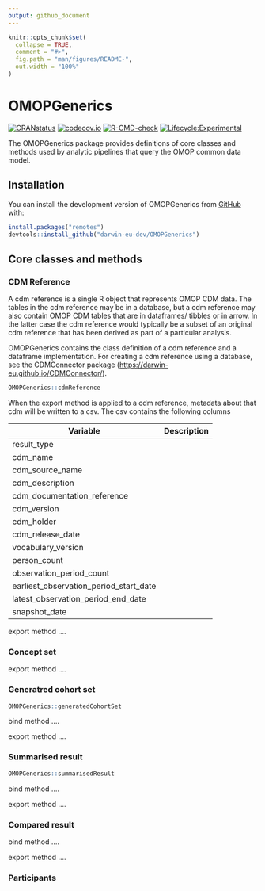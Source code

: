 ```yaml
---
output: github_document
---
```


<!-- README.md is generated from README.Rmd. Please edit that file -->

```r
knitr::opts_chunk$set(
  collapse = TRUE,
  comment = "#>",
  fig.path = "man/figures/README-",
  out.width = "100%"
)
```

# OMOPGenerics

[![CRANstatus](https://www.r-pkg.org/badges/version/OMOPGenerics)](https://CRAN.R-project.org/package=OMOPGenerics) [![codecov.io](https://codecov.io/github/darwin-eu/OMOPGenerics/coverage.svg?branch=main)](https://app.codecov.io/github/darwin-eu/OMOPGenerics?branch=main) [![R-CMD-check](https://github.com/darwin-eu/OMOPGenerics/workflows/R-CMD-check/badge.svg)](https://github.com/darwin-eu/OMOPGenerics/actions) [![Lifecycle:Experimental](https://img.shields.io/badge/Lifecycle-Experimental-339999)](https://lifecycle.r-lib.org/articles/stages.html)

The OMOPGenerics package provides definitions of core classes and methods used by analytic pipelines that query the OMOP common data model.

## Installation

You can install the development version of OMOPGenerics from [GitHub](https://github.com/) with:

```r
install.packages("remotes")
devtools::install_github("darwin-eu-dev/OMOPGenerics")
```

## Core classes and methods

### CDM Reference

A cdm reference is a single R object that represents OMOP CDM data. The tables in the cdm reference may be in a database, but a cdm reference may also contain OMOP CDM tables that are in dataframes/ tibbles or in arrow. In the latter case the cdm reference would typically be a subset of an original cdm reference that has been derived as part of a particular analysis.

OMOPGenerics contains the class definition of a cdm reference and a dataframe implementation. For creating a cdm reference using a database, see the CDMConnector package (<https://darwin-eu.github.io/CDMConnector/>).

```r
OMOPGenerics::cdmReference
```

When the export method is applied to a cdm reference, metadata about that cdm will be written to a csv. The csv contains the following columns

| Variable | Description | 
|------|------|
|result_type|      |
|cdm_name|      |
|cdm_source_name|      |
|cdm_description|      |
|cdm_documentation_reference|      |
|cdm_version|      |
|cdm_holder|      |
|cdm_release_date|      |
|vocabulary_version|      |
|person_count|      |
|observation_period_count|      |
|earliest_observation_period_start_date|      |
|latest_observation_period_end_date|      |
|snapshot_date|      |

export method ....

### Concept set

export method ....

### Generatred cohort set

```r
OMOPGenerics::generatedCohortSet
```

bind method ....

export method ....

### Summarised result

```r
OMOPGenerics::summarisedResult
```

bind method ....

export method ....

### Compared result

bind method ....

export method ....

### Participants
